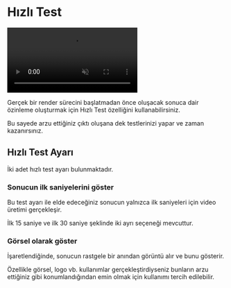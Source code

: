 # Hızlı Test

<video autoPlay muted loop controls>
  <source src="https://forum.ve3.plus/assets/files/2024-04-28/docs-turkce/test.mp4" type="video/mp4" />
  Your browser does not support the video tag.
</video>


Gerçek bir render sürecini başlatmadan önce oluşacak sonuca dair özinleme oluşturmak için Hızlı Test özelliğini kullanabilirsiniz.

Bu sayede arzu ettiğiniz çıktı oluşana dek testlerinizi yapar ve zaman kazanırsınız.


## Hızlı Test Ayarı

İki adet hızlı test ayarı bulunmaktadır. 

### Sonucun ilk saniyelerini göster

Bu test ayarı ile elde edeceğiniz sonucun yalnızca ilk saniyeleri için video üretimi gerçekleşir.

İlk 15 saniye ve ilk 30 saniye şeklinde iki ayrı seçeneği mevcuttur.

### Görsel olarak göster

İşaretlendiğinde, sonucun rastgele bir anından görüntü alır ve bunu gösterir.

Özellikle görsel, logo vb. kullanımlar gerçekleştirdiyseniz bunların arzu ettiğiniz gibi konumlandığından emin olmak için kullanımı tercih edilebilir.